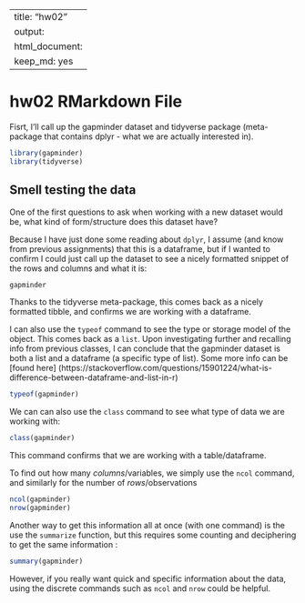 
---
title: "hw02"
output: 
  html_document: 
    keep_md: yes
---
# hw02 RMarkdown File

Fisrt, I'll call up the gapminder dataset and tidyverse package (meta-package that contains dplyr - what we are actually interested in).

```r
library(gapminder)
library(tidyverse)
```

## Smell testing the data

One of the first questions to ask when working with a new dataset would be, what kind of form/structure does this dataset have? 

Because I have just done some reading about ```dplyr```, I assume (and know from previous assignments) that this is a dataframe, but if I wanted to confirm I could just call up the dataset to see a nicely formatted snippet of the rows and columns and what it is:

```r
gapminder
```

Thanks to the tidyverse meta-package, this comes back as a nicely formatted tibble, and confirms we are working with a dataframe.

I can also use the ```typeof``` command to see the type or storage model of the object. This comes back as a ```list```. Upon investigating further and recalling info from previous classes, I can conclude that the gapminder dataset is both a list and a dataframe (a specific type of list). Some more info can be [found here] (https://stackoverflow.com/questions/15901224/what-is-difference-between-dataframe-and-list-in-r)

```r
typeof(gapminder)
```


We can can also use the ```class``` command to see what type of data we are working with:

```r
class(gapminder)
```

This command confirms that we are working with a table/dataframe. 

To find out how many *columns*/variables, we simply use the ```ncol``` command, and similarly for the number of *rows*/observations

```r
ncol(gapminder)
nrow(gapminder)
```

Another way to get this information all at once (with one command) is the use the ```summarize``` function, but this requires some counting and deciphering to get the same information :

```r
summary(gapminder)
```

However, if you really want quick and specific information about the data, using the discrete commands such as ```ncol``` and ```nrow``` could be helpful. 

